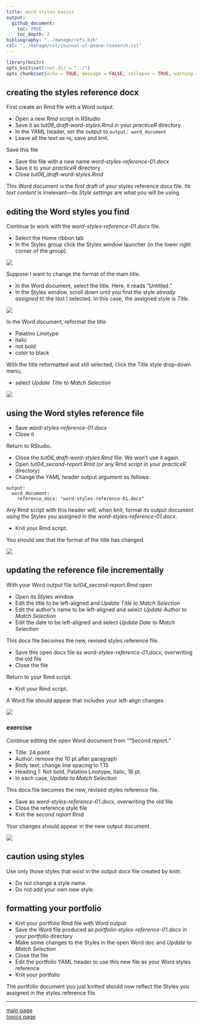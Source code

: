 ```yaml
---
title: word styles basics
output: 
  github_document:
    toc: TRUE
    toc_depth: 2
bibliography: "../manage/refs.bib" 
csl: "../manage/csl/journal-of-peace-research.csl"
---
```


```r
library(knitr)
opts_knit$set(root.dir = "../")
opts_chunk$set(echo = TRUE, message = FALSE, collapse = TRUE, warning = FALSE, cache = TRUE, cache.path = "tut-10-cache/02-", fig.path = "tut-10-images/02-")
```




## creating the styles reference docx 


First create an Rmd file with a Word output.  

- Open a new Rmd script in RStudio 
- Save it as *tut06_draft-word-styles.Rmd* in your *practiceR* directory. 
- In the YAML header, set the output to `output: word_document` 
- Leave all the text as-is, save and knit. 


Save this file

- Save the file with a new name *word-styles-reference-01.docx* 
- Save it to your *practiceR* directory 
- Close *tut06_draft-word-styles.Rmd*

This Word document is the first draft of your styles reference docx file. Its *text content* is irrelevant---its *Style settings* are what you will be using.






## editing the Word styles you find

Continue to work with the *word-styles-reference-01.docx* file. 

- Select the Home ribbon tab  
- In the Styles group click the Styles window launcher (in the lower right corner of the group).

![](tut-10-images/styles-bar-02.png)


Suppose I want to change the format of the main title. 

- In the Word document, select the title. Here, it reads "Untitled."
- In the Styles window, scroll down until you find the style *already assigned* to the text I selected. In this case, the assigned style is *Title.*



![](tut-10-images/edit-title-format-01.png)

In the Word document, reformat the title 

- Palatino Linotype 
- italic  
- not bold  
- color to black  

With the title reformatted and still selected, click the Title style drop-down menu,  

- select *Update Title to Match Selection*
 
 
![](tut-10-images/edit-title-format-02.png) 
 
 






## using the Word styles reference file 

- Save *word-styles-reference-01.docx*  
- Close it  

Return to RStudio. 

- Close the *tut06_draft-word-styles.Rmd* file. We won’t use it again. 
- Open *tut04_second-report.Rmd* (or any Rmd script in your *practiceR* directory) 
- Change the YAML header output argument as follows: 


<pre class="r"><code>output:
  word_document:
    reference_docx: "word-styles-reference-01.docx"</code></pre>


Any Rmd script with this header will, when knit, format its output document using the Styles you assigned in the *word-styles-reference-01.docx*. 

- Knit your Rmd script. 

You should see that the format of the title has changed. 
 
 
![](tut-10-images/styles-result-01.png) 


## updating the reference file incrementally 

With your Word output file *tut04_second-report.Rmd* open  

- Open its Styles window  
- Edit the title to be left-aligned and *Update Title to Match Selection* 
- Edit the author's name to be left-aligned and select *Update Author to Match Selection* 
- Edit the date to be left-aligned and select *Update Date to Match Selection* 

This docx file becomes the new, revised styles reference file. 

- Save this open docx file as *word-styles-reference-01.docx*, overwriting the old file 
- Close the file 

Return to your Rmd script. 

- Knit your Rmd script.

A Word file should appear that includes your left-align changes 

![](tut-10-images/styles-result-02.png) 


### exercise

Continue editing the open Word document from ""Second report."

- Title: 24 point
- Author: remove the 10 pt after paragraph  
- Body text: change line spacing to 1.15 
- Heading 1: Not bold, Palatino Linotype, italic, 16 pt. 
- In each case, *Update to Match Selection* 

This docx file becomes the new, revised styles reference file. 

- Save as *word-styles-reference-01.docx*, overwriting the old file 
- Close the reference style file 
- Knit the *second report* Rmd 

Your changes should appear in the new output document. 

![](tut-10-images/styles-result-03.png) 
 
 
## caution using styles 

Use only those styles that exist in the output docx file created by knitr.  

- Do not change a style name. 
- Do not add your own new style. 


## formatting your portfolio

- Knit your portfolio Rmd file with Word output  
- Save the Word file produced as *portfolio-styles-reference-01.docx* in your *portfolio* directory  
- Make some changes to the Styles in the open Word doc and *Update to Match Selection* 
- Close the  file  
- Edit the portfolio YAML header to use this new file as your Word styles reference  
- Knit your portfolio  

The portfolio document you just knitted should now reflect the Styles you assigned in the styles reference file. 





 

 
---

[main page](../README.md)<br> 
[topics page](../README-by-topic.md)




